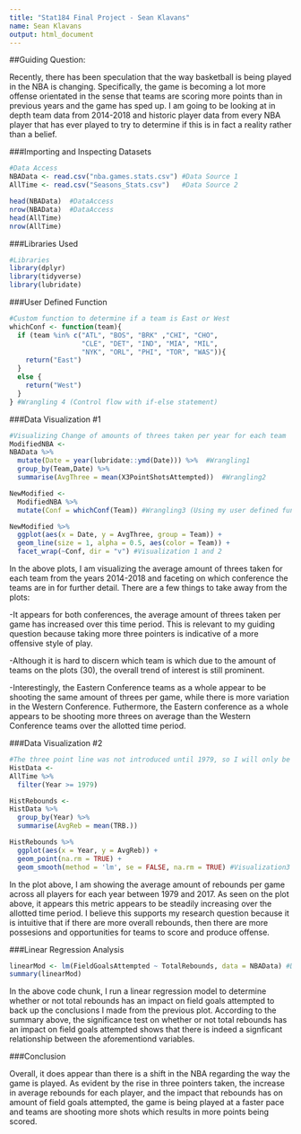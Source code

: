 ```yaml
---
title: "Stat184 Final Project - Sean Klavans"
name: Sean Klavans
output: html_document
---
```



##Guiding Question:

Recently, there has been speculation that the way basketball is being played in the NBA is changing. Specifically, the game is becoming a lot more offense orientated in the sense that teams are scoring more points than in previous years and the game has sped up. I am going to be looking at in depth team data from 2014-2018 and historic player data from every NBA player that has ever played to try to determine if this is in fact a reality rather than a belief. 

###Importing and Inspecting Datasets

```r
#Data Access 
NBAData <- read.csv("nba.games.stats.csv") #Data Source 1
AllTime <- read.csv("Seasons_Stats.csv")   #Data Source 2

head(NBAData)  #DataAccess
nrow(NBAData)  #DataAccess
head(AllTime)
nrow(AllTime)
```

###Libraries Used

```r
#Libraries
library(dplyr)
library(tidyverse)
library(lubridate)
```

###User Defined Function

```r
#Custom function to determine if a team is East or West
whichConf <- function(team){
  if (team %in% c("ATL", "BOS", "BRK" ,"CHI", "CHO", 
                  "CLE", "DET", "IND", "MIA", "MIL", 
                  "NYK", "ORL", "PHI", "TOR", "WAS")){
    return("East")
  }
  else {
    return("West")
  }
} #Wrangling 4 (Control flow with if-else statement)
```

###Data Visualization #1

```r
#Visualizing Change of amounts of threes taken per year for each team 
ModifiedNBA <-
NBAData %>%
  mutate(Date = year(lubridate::ymd(Date))) %>%  #Wrangling1
  group_by(Team,Date) %>%
  summarise(AvgThree = mean(X3PointShotsAttempted))  #Wrangling2

NewModified <-
  ModifiedNBA %>%
  mutate(Conf = whichConf(Team)) #Wrangling3 (Using my user defined function)

NewModified %>%
  ggplot(aes(x = Date, y = AvgThree, group = Team)) +
  geom_line(size = 1, alpha = 0.5, aes(color = Team)) +
  facet_wrap(~Conf, dir = "v") #Visualization 1 and 2
```

In the above plots, I am visualizing the average amount of threes taken for each team from the years 2014-2018 and faceting on which conference the teams are in for further detail. There are a few things to take away from the plots:

-It appears for both conferences, the average amount of threes taken per game has increased over this time period. This is relevant to my guiding question because taking more three pointers is indicative of a more offensive style of play. 

-Although it is hard to discern which team is which due to the amount of teams on the plots (30), the overall trend of interest is still prominent.

-Interestingly, the Eastern Conference teams as a whole appear to be shooting the same amount of threes per game, while there is more variation in the Western Conference. Futhermore, the Eastern conference as a whole appears to be shooting more threes on average than the Western Conference teams over the allotted time period.

###Data Visualization #2

```r
#The three point line was not introduced until 1979, so I will only be looking at data starting from that point for my historic player data. This is considered by many to be a 'turning point' in NBA history, and the beginning of the three point era which is why I will only include this portion of the historical data in my analysis.
HistData <-
AllTime %>%
  filter(Year >= 1979)

HistRebounds <-
HistData %>%
  group_by(Year) %>%
  summarise(AvgReb = mean(TRB.))

HistRebounds %>%
  ggplot(aes(x = Year, y = AvgReb)) +
  geom_point(na.rm = TRUE) +
  geom_smooth(method = 'lm', se = FALSE, na.rm = TRUE) #Visualization3
```

In the plot above, I am showing the average amount of rebounds per game across all players for each year between 1979 and 2017. As seen on the plot above, it appears this metric appears to be steadily increasing over the allotted time period. I believe this supports my research question because it is intuitive that if there are more overall rebounds, then there are more possesions and opportunities for teams to score and produce offense.

###Linear Regression Analysis

```r
linearMod <- lm(FieldGoalsAttempted ~ TotalRebounds, data = NBAData) #DataWrangling5
summary(linearMod)
```

In the above code chunk, I run a linear regression model to determine whether or not total rebounds has an impact on field goals attempted to back up the conclusions I made from the previous plot. According to the summary above, the significance test on whether or not total rebounds has an impact on field goals attempted shows that there is indeed a signficant relationship between the aforementiond variables. 

###Conclusion

Overall, it does appear than there is a shift in the NBA regarding the way the game is played. As evident by the rise in three pointers taken, the increase in average rebounds for each player, and the impact that rebounds has on amount of field goals attempted, the game is being played at a faster pace and teams are shooting more shots which results in more points being scored.